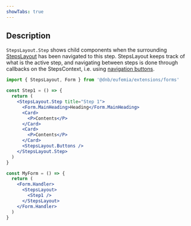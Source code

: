 ```yaml
---
showTabs: true
---
```


## Description

`StepsLayout.Step` shows child components when the surrounding [StepsLayout](/uilib/extensions/forms/extended-features/StepsLayout/) has been navigated to this step. StepsLayout keeps track of what is the active step, and navigating between steps is done through callbacks on the StepsContext, i.e. using [navigation buttons](/uilib/extensions/forms/extended-features/StepsLayout/Buttons/).

```jsx
import { StepsLayout, Form } from '@dnb/eufemia/extensions/forms'

const Step1 = () => {
  return (
    <StepsLayout.Step title="Step 1">
      <Form.MainHeading>Heading</Form.MainHeading>
      <Card>
        <P>Contents</P>
      </Card>
      <Card>
        <P>Contents</P>
      </Card>
      <StepsLayout.Buttons />
    </StepsLayout.Step>
  )
}

const MyForm = () => {
  return (
    <Form.Handler>
      <StepsLayout>
        <Step1 />
      </StepsLayout>
    </Form.Handler>
  )
}
```
